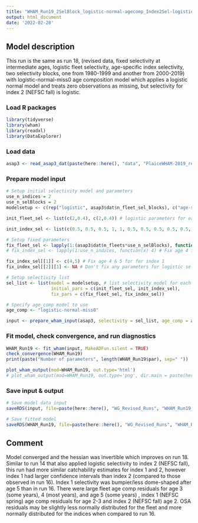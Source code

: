 ```yaml
---
title: "WHAM_Run19_2SelBlock_logistic-normal-agecomp_Index2Sel-logistic"
output: html_document
date: '2022-02-28'
---
```


## Model description
This run is the same as run 18, (revised data, fixed selectivity at intermediate ages, logistic fleet selectivity, age-specific index selectivity, two selectivity blocks, one from 1980-1999 and another from 2000-2019) with logistic-normal-miss0 age composition model which applies a logistic normal model and treats zero observations as missing, but selectivity for index 2 (NEFSC fall) is logistic.

### Load R packages
```r
library(tidyverse)
library(wham)
library(readxl)
library(DataExplorer)
```

### Load data
```r
asap3 <- read_asap3_dat(paste(here::here(), "data", "PlaiceWHAM-2019_revised_NEFSC-LW-WAA_2SelBlock.DAT", sep="/"))
```

### Prepare model input
```r
# Setup initial selectivity model and parameters
use_n_indices = 2
use_n_selBlocks = 2
modelsetup <- c(rep("logistic", asap3$dat$n_fleet_sel_blocks), c("age-specific", "logistic"))

init_fleet_sel <- list(c(2,0.4), c(2,0.4)) # logistic parameters for each selectivity block, based on model type

init_index_sel <- list(c(0.5, 0.5, 0.5, 1, 1, 0.5, 0.5, 0.5, 0.5, 0.5, 0.5), c(2,0.4))

# Setup fixed parameters
fix_fleet_sel <- lapply(1:(asap3$dat$n_fleets*use_n_selBlocks), function(x) NA) 
# fix_index_sel <- lapply(1:use_n_indices, function(x) 4) # Fix age 4 for both indices,  NA means do not fix 

fix_index_sel[[1]] <- c(4,5) # Fix age 4 & 5 for for index 1
fix_index_sel[[2]][1] <- NA # Don't fix any parameters for logistic selectivity

# Setup selectivity list
sel_list <- list(model = modelsetup, # list selectivity model for each fleet and index
                 initial_pars = c(init_fleet_sel, init_index_sel),
                 fix_pars = c(fix_fleet_sel, fix_index_sel))

# Specify age_comp model to use
age_comp <- "logistic-normal-miss0"

input <- prepare_wham_input(asap3, selectivity = sel_list, age_comp = age_comp, model_name = "WHAM_Run19") 
```

### Fit model, check convergence, and run diagnostics
```r
WHAM_Run19 <- fit_wham(input, MakeADFun.silent = TRUE) 
check_convergence(WHAM_Run19)
print(paste("Number of parameters", length(WHAM_Run19$par), sep=" "))

plot_wham_output(mod=WHAM_Run19, out.type='html')
# plot_wham_output(mod=WHAM_Run19, out.type='png', dir.main = paste(here::here(), "WHAM_Run19", sep="/"))
```


### Save input & output
```r
# Save model data input
saveRDS(input, file=paste(here::here(), "WG_Revised_Runs", "WHAM_Run19_2SelBlock_logistic-normal-agecomp_Index2Sel-logistic", "WHAM_Run19_input.rds", sep="/"))

# Save fitted model
saveRDS(WHAM_Run19, file=paste(here::here(), "WG_Revised_Runs", "WHAM_Run19_2SelBlock_logistic-normal-agecomp_Index2Sel-logistic", "WHAM_Run19_model.rds", sep="/"))
```

## Comment
Model converged and the hessian was invertible which improves on run 18. Similar to run 14 that also applied logistic selectivity to index 2 (NEFSC fall), this run had more similar catchability estimates for index 1 and 2, however index 1 had larger confidence intervals than index 2 (compared to those observed in run 16). Index 1 selectivity was bumpier/less dome-shaped after age 5 than in run 16. There were large fleet age comp residuals for age 3 (some years), 4 (most years), and age 5 (some years) , index 1 (NEFSC spring) age comp residuals for age 2-3 and index 2 (NEFSC fall) age 2. OSA residuals may be slightly less normally distributed for the fleet and more normally distributed for the indices when compared to run 16.

